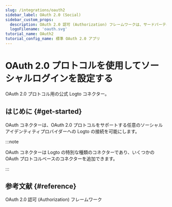 ```yaml
---
slug: /integrations/oauth2
sidebar_label: OAuth 2.0 (Social)
sidebar_custom_props:
  description: OAuth 2.0 認可 (Authorization) フレームワークは、サードパーティアプリケーションが HTTP サービスへの限定的なアクセスを取得できるようにします。
  logoFilename: 'oauth.svg'
tutorial_name: OAuth2
tutorial_config_name: 標準 OAuth 2.0 アプリ
---
```




# OAuth 2.0 プロトコルを使用してソーシャルログインを設定する

OAuth 2.0 プロトコル用の公式 Logto コネクター。

<GuideTip />

## はじめに \{#get-started}

OAuth コネクターは、OAuth 2.0 プロトコルをサポートする任意のソーシャルアイデンティティプロバイダーへの Logto の接続を可能にします。

:::note

OAuth コネクターは Logto の特別な種類のコネクターであり、いくつかの OAuth プロトコルベースのコネクターを追加できます。

:::

<Integration />

## 参考文献 \{#reference}

<Url href="https://www.rfc-editor.org/rfc/rfc6749">
  OAuth 2.0 認可 (Authorization) フレームワーク
</Url>
